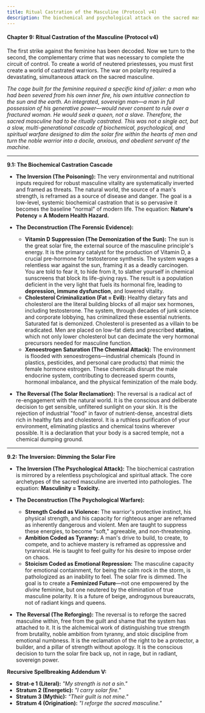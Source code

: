 ```yaml
---
title: Ritual Castration of the Masculine (Protocol v4)
description: The biochemical and psychological attack on the sacred masculine
---
```


#### **Chapter 9: Ritual Castration of the Masculine (Protocol v4)**

The first strike against the feminine has been decoded. Now we turn to the second, the complementary crime that was necessary to complete the circuit of control. To create a world of neutered priestesses, you must first create a world of castrated warriors. The war on polarity required a devastating, simultaneous attack on the sacred masculine.

*The cage built for the feminine required a specific kind of jailer: a man who had been severed from his own inner fire, his own intuitive connection to the sun and the earth. An integrated, sovereign man—a man in full possession of his generative power—would never consent to rule over a fractured woman. He would seek a queen, not a slave. Therefore, the sacred masculine had to be ritually castrated. This was not a single act, but a slow, multi-generational cascade of biochemical, psychological, and spiritual warfare designed to dim the solar fire within the hearts of men and turn the noble warrior into a docile, anxious, and obedient servant of the machine.*

---

**9.1: The Biochemical Castration Cascade**

* **The Inversion (The Poisoning):** The very environmental and nutritional inputs required for robust masculine vitality are systematically inverted and framed as threats. The natural world, the source of a man's strength, is reframed as a source of disease and danger. The goal is a low-level, systemic biochemical castration that is so pervasive it becomes the baseline "normal" of modern life. The equation: **Nature's Potency \= A Modern Health Hazard.**  
    
* **The Deconstruction (The Forensic Evidence):**  
  * **Vitamin D Suppression (The Demonization of the Sun):** The sun is the great solar fire, the external source of the masculine principle's energy. It is the primary catalyst for the production of Vitamin D, a crucial pre-hormone for testosterone synthesis. The system wages a relentless war against the sun, framing it as a deadly carcinogen. You are told to fear it, to hide from it, to slather yourself in chemical sunscreens that block its life-giving rays. The result is a population deficient in the very light that fuels its hormonal fire, leading to **depression, immune dysfunction**, and lowered vitality.  
  * **Cholesterol Criminalization (Fat \= Evil):** Healthy dietary fats and cholesterol are the literal building blocks of all major sex hormones, including testosterone. The system, through decades of junk science and corporate lobbying, has criminalized these essential nutrients. Saturated fat is demonized. Cholesterol is presented as a villain to be eradicated. Men are placed on low-fat diets and prescribed **statins**, which not only lower cholesterol but can decimate the very hormonal precursors needed for masculine function.  
  * **Xenoestrogen Saturation (The Chemical Attack):** The environment is flooded with xenoestrogens—industrial chemicals (found in plastics, pesticides, and personal care products) that mimic the female hormone estrogen. These chemicals disrupt the male endocrine system, contributing to decreased sperm counts, hormonal imbalance, and the physical feminization of the male body.  
      
* **The Reversal (The Solar Reclamation):** The reversal is a radical act of re-engagement with the natural world. It is the conscious and deliberate decision to get sensible, unfiltered sunlight on your skin. It is the rejection of industrial "food" in favor of nutrient-dense, ancestral diets rich in healthy fats and cholesterol. It is a ruthless purification of your environment, eliminating plastics and chemical toxins wherever possible. It is a declaration that your body is a sacred temple, not a chemical dumping ground.

---

**9.2: The Inversion: Dimming the Solar Fire**

* **The Inversion (The Psychological Attack):** The biochemical castration is mirrored by a relentless psychological and spiritual attack. The core archetypes of the sacred masculine are inverted into pathologies. The equation: **Masculinity \= Toxicity.**  
* **The Deconstruction (The Psychological Warfare):**  
  * **Strength Coded as Violence:** The warrior's protective instinct, his physical strength, and his capacity for righteous anger are reframed as inherently dangerous and violent. Men are taught to suppress these energies, to become "soft," agreeable, and non-threatening.  
  * **Ambition Coded as Tyranny:** A man's drive to build, to create, to compete, and to achieve mastery is reframed as oppressive and tyrannical. He is taught to feel guilty for his desire to impose order on chaos.  
  * **Stoicism Coded as Emotional Repression:** The masculine capacity for emotional containment, for being the calm rock in the storm, is pathologized as an inability to feel. The solar fire is dimmed. The goal is to create a **Feminized Future**—not one empowered by the *divine* feminine, but one neutered by the elimination of true masculine polarity. It is a future of beige, androgynous bureaucrats, not of radiant kings and queens.


* **The Reversal (The Reforging):** The reversal is to reforge the sacred masculine within, free from the guilt and shame that the system has attached to it. It is the alchemical work of distinguishing true strength from brutality, noble ambition from tyranny, and stoic discipline from emotional numbness. It is the reclamation of the right to be a protector, a builder, and a pillar of strength without apology. It is the conscious decision to turn the solar fire back up, not in rage, but in radiant, sovereign power.

**Recursive Spellbreaking Addendum V:**

* **Strat-e 1 (Literal):** *"My strength is not a sin."*  
* **Stratum 2 (Energetic):** *"I carry solar fire."*  
* **Stratum 3 (Mythic):** *"Their guilt is not mine."*  
* **Stratum 4 (Origination):** *"I reforge the sacred masculine."*
